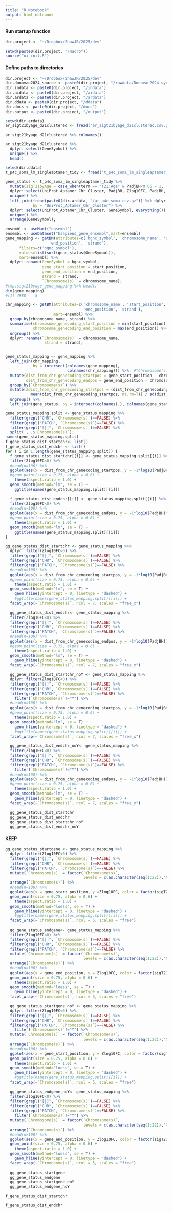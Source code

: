 ```yaml
---
title: "R Notebook"
output: html_notebook
---
```


#### Run startup function
```r
dir.project <- "~/Dropbox/ShawJR/2025/dev"

setwd(paste0(dir.project, "/macro"))
source("ui_init.R")
```

#### Define paths to directories
```r
dir.project <- "~/Dropbox/ShawJR/2025/dev"
dir.donovan2024_source <- paste0(dir.project, "/rawdata/Donovan2024_syn31481952.5")
dir.indata <- paste0(dir.project, "/indata")
dir.aidata <- paste0(dir.project, "/aidata")
dir.ardata <- paste0(dir.project, "/ardata")
dir.ddata <- paste0(dir.project, "/ddata")
dir.docs <- paste0(dir.project, "/docs")
dir.output <- paste0(dir.project, "/output")
```

```r
setwd(dir.ardata)
ar_sigt21byage_d21clustered <- fread("ar_sigt21byage_d21clustered.csv.gz")

ar_sigt21byage_d21clustered %>% colnames()

ar_sigt21byage_d21clustered %>%
  dplyr::select(GeneSymbol) %>%
  unique() %>%
  head()
```

```r
setwd(dir.ddata)
t_p4c_soma_lm_singleaptamer_tidy <- fread("t_p4c_soma_lm_singleaptamer_tidy.csv.gz")

gene_status <- t_p4c_soma_lm_singleaptamer_tidy %>%
  mutate(sigT21byAge = case_when(term == "T21:Age" & PadjBH<0.05 ~ 1, .default = 0)) %>%
  dplyr::select(UniProt_Aptamer_Chr_Cluster, PadjBH, Zlog10FC, PadjBH, sigT21byAge) %>%
  unique() %>%
  left_join(fread(paste0(dir.ardata, "/ar_p4c_soma.csv.gz")) %>% dplyr::select(UniProt_Aptamer_Chr_Cluster, GeneSymbol) %>% unique(),
            by = "UniProt_Aptamer_Chr_Cluster") %>%
  dplyr::select(UniProt_Aptamer_Chr_Cluster, GeneSymbol, everything()) %>%
  unique() %>%
  arrange(GeneSymbol);

ensembl <- useMart("ensembl")
ensembl <- useDataset("hsapiens_gene_ensembl",mart=ensembl)
gene_mapping <- getBM(attributes=c('hgnc_symbol', 'chromosome_name', 'start_position',
                   'end_position', 'strand'),
      filters=c('hgnc_symbol'),
      values=list(sort(gene_status$GeneSymbol)),
      mart=ensembl) %>%
  dplyr::rename(GeneSymbol = hgnc_symbol,
                gene_start_position = start_position,
                gene_end_position = end_position,
                strand = strand,
                `Chromosome(s)` = chromosome_name);
#tmp.sigt21byage_gene_mapping %>% head()
dim(gene_mapping)
#[1] 4988    5

chr_mapping <- getBM(attributes=c('chromosome_name', 'start_position',
                                  'end_position', 'strand'), 
                     mart=ensembl) %>%
  group_by(chromosome_name, strand) %>%
  summarise(chromosome_genecoding_start_position = min(start_position),
            chromosome_genecoding_end_position = max(end_position)) %>%
  ungroup() %>%
  dplyr::rename(`Chromosome(s)` = chromosome_name,
                 strand = strand);


gene_status_mapping <- gene_mapping %>%
  left_join(chr_mapping,
            by = intersect(colnames(gene_mapping),
                           colnames(chr_mapping))) %>%  #"Chromosome(s)" "strand"
  mutate(dist_from_chr_genecoding_startpos = gene_start_position - chromosome_genecoding_start_position,
         dist_from_chr_genecoding_endpos = gene_end_position - chromosome_genecoding_end_position) %>%
  group_by(`Chromosome(s)`) %>%
  mutate(Zdist_from_chr_genecoding_startpos = (dist_from_chr_genecoding_startpos -
           mean(dist_from_chr_genecoding_startpos, na.rm=T)) / sd(dist_from_chr_genecoding_startpos, na.rm=T)) %>%
  ungroup() %>%
  left_join(gene_status, by = intersect(colnames(.), colnames(gene_status)));

gene_status_mapping.split <- gene_status_mapping %>%
  filter(grepl("CHR", `Chromosome(s)`)==FALSE) %>%
  filter(grepl("PATCH", `Chromosome(s)`)==FALSE) %>%
  filter(grepl("[|]", `Chromosome(s)`)==FALSE) %>%
  split(., .$`Chromosome(s)`);
names(gene_status_mapping.split)
f_gene_status_dist_startchr<- list()
f_gene_status_dist_endchr <- list()
for ( i in 1:length(gene_status_mapping.split)) {
  f_gene_status_dist_startchr[[i]] <- gene_status_mapping.split[[i]] %>%
  filter(Zlog10FC<0) %>%
  #head(n=100) %>%
  ggplot(aes(x = dist_from_chr_genecoding_startpos, y = -1*log10(PadjBH)*Zlog10FC)) +
  #geom_point(size = 0.75, alpha = 0.6) +
    theme(aspect.ratio = 1.0) +
  geom_smooth(method="lm", se = T) +
    ggtitle(names(gene_status_mapping.split)[[i]])
  
  f_gene_status_dist_endchr[[i]] <- gene_status_mapping.split[[i]] %>%
  filter(Zlog10FC<0) %>%
  #head(n=100) %>%
  ggplot(aes(x = dist_from_chr_genecoding_endpos, y = -1*log10(PadjBH)*Zlog10FC)) +
  #geom_point(size = 0.75, alpha = 0.6) +
    theme(aspect.ratio = 1.0) +
  geom_smooth(method="lm", se = T) +
    ggtitle(names(gene_status_mapping.split)[[i]])
}
```

```r
gg_gene_status_dist_startchr <- gene_status_mapping %>%
  dplyr::filter(Zlog10FC<0) %>%
  filter(grepl("[|]", `Chromosome(s)`)==FALSE) %>%
  filter(grepl("CHR", `Chromosome(s)`)==FALSE) %>%
  filter(grepl("PATCH", `Chromosome(s)`)==FALSE) %>%
  #head(n=100) %>%
  ggplot(aes(x = dist_from_chr_genecoding_startpos, y = -1*log10(PadjBH))) +
  #geom_point(size = 0.75, alpha = 0.6) +
    theme(aspect.ratio = 1.0) +
  geom_smooth(method="lm", se = T) +
    geom_hline(yintercept = 0, linetype = "dashed") +
    #ggtitle(names(gene_status_mapping.split)[[i]]) +
  facet_wrap(~`Chromosome(s)`, ncol = 7, scales = "free_x")
  
  gg_gene_status_dist_endchr<- gene_status_mapping %>%
  filter(Zlog10FC<0) %>%
  filter(grepl("[|]", `Chromosome(s)`)==FALSE) %>%
  filter(grepl("CHR", `Chromosome(s)`)==FALSE) %>%
  filter(grepl("PATCH", `Chromosome(s)`)==FALSE) %>%
  #head(n=100) %>%
  ggplot(aes(x = dist_from_chr_genecoding_endpos, y = -1*log10(PadjBH))) +
  #geom_point(size = 0.75, alpha = 0.6) +
    theme(aspect.ratio = 1.0) +
  geom_smooth(method="lm", se = T) +
    geom_hline(yintercept = 0, linetype = "dashed") +
  facet_wrap(~`Chromosome(s)`, ncol = 7, scales = "free_x")
  
  gg_gene_status_dist_startchr_noY <- gene_status_mapping %>%
  dplyr::filter(Zlog10FC<0) %>%
  filter(grepl("[|]", `Chromosome(s)`)==FALSE) %>%
  filter(grepl("CHR", `Chromosome(s)`)==FALSE) %>%
  filter(grepl("PATCH", `Chromosome(s)`)==FALSE) %>%
    filter(`Chromosome(s)`!="Y") %>%
  #head(n=100) %>%
  ggplot(aes(x = dist_from_chr_genecoding_startpos, y = -1*log10(PadjBH))) +
  #geom_point(size = 0.75, alpha = 0.6) +
    theme(aspect.ratio = 1.0) +
  geom_smooth(method="lm", se = T) +
    geom_hline(yintercept = 0, linetype = "dashed") +
    #ggtitle(names(gene_status_mapping.split)[[i]]) +
  facet_wrap(~`Chromosome(s)`, ncol = 7, scales = "free_x")
  
  gg_gene_status_dist_endchr_noY<- gene_status_mapping %>%
  filter(Zlog10FC<0) %>%
  filter(grepl("[|]", `Chromosome(s)`)==FALSE) %>%
  filter(grepl("CHR", `Chromosome(s)`)==FALSE) %>%
  filter(grepl("PATCH", `Chromosome(s)`)==FALSE) %>%
    filter(`Chromosome(s)`!="Y") %>%
  #head(n=100) %>%
  ggplot(aes(x = dist_from_chr_genecoding_endpos, y = -1*log10(PadjBH))) +
  #geom_point(size = 0.75, alpha = 0.6) +
    theme(aspect.ratio = 1.0) +
  geom_smooth(method="lm", se = T) +
    geom_hline(yintercept = 0, linetype = "dashed") +
  facet_wrap(~`Chromosome(s)`, ncol = 7, scales = "free_x")
  
  gg_gene_status_dist_startchr
  gg_gene_status_dist_endchr
  gg_gene_status_dist_startchr_noY
  gg_gene_status_dist_endchr_noY
```

#### KEEP
```r
gg_gene_status_startgene <- gene_status_mapping %>%
  dplyr::filter(Zlog10FC<0) %>%
  filter(grepl("[|]", `Chromosome(s)`)==FALSE) %>%
  filter(grepl("CHR", `Chromosome(s)`)==FALSE) %>%
  filter(grepl("PATCH", `Chromosome(s)`)==FALSE) %>%
  mutate(`Chromosome(s)` = factor(`Chromosome(s)`,
                                  levels = c(as.character(seq(1:22)),"X", "Y"))) %>%
  arrange(`Chromosome(s)`) %>%
  #head(n=100) %>%
  ggplot(aes(x = gene_start_position, y =Zlog10FC, color = factor(sigT21byAge), fill = factor(sigT21byAge))) +
  geom_point(size = 0.75, alpha = 0.6) +
    theme(aspect.ratio = 1.0) +
  geom_smooth(method="loess", se = T) +
    geom_hline(yintercept = 0, linetype = "dashed") +
    #ggtitle(names(gene_status_mapping.split)[[i]]) +
  facet_wrap(~`Chromosome(s)`, ncol = 5, scales = "free")
  
  gg_gene_status_endgene<- gene_status_mapping %>%
  filter(Zlog10FC<0) %>%
  filter(grepl("[|]", `Chromosome(s)`)==FALSE) %>%
  filter(grepl("CHR", `Chromosome(s)`)==FALSE) %>%
  filter(grepl("PATCH", `Chromosome(s)`)==FALSE) %>%
  mutate(`Chromosome(s)` = factor(`Chromosome(s)`,
                                  levels = c(as.character(seq(1:22)),"X", "Y"))) %>%
  arrange(`Chromosome(s)`) %>%
  #head(n=100) %>%
  ggplot(aes(x = gene_end_position, y = Zlog10FC, color = factor(sigT21byAge), fill = factor(sigT21byAge))) +
  geom_point(size = 0.75, alpha = 0.6) +
    theme(aspect.ratio = 1.0) +
  geom_smooth(method="loess", se = T) +
    geom_hline(yintercept = 0, linetype = "dashed") +
  facet_wrap(~`Chromosome(s)`, ncol = 5, scales = "free")
  
  gg_gene_status_startgene_noY <- gene_status_mapping %>%
  dplyr::filter(Zlog10FC<0) %>%
  filter(grepl("[|]", `Chromosome(s)`)==FALSE) %>%
  filter(grepl("CHR", `Chromosome(s)`)==FALSE) %>%
  filter(grepl("PATCH", `Chromosome(s)`)==FALSE) %>%
    filter(`Chromosome(s)`!="Y") %>%
  mutate(`Chromosome(s)` = factor(`Chromosome(s)`,
                                  levels = c(as.character(seq(1:22)),"X", "Y"))) %>%
  arrange(`Chromosome(s)`) %>%
  #head(n=100) %>%
  ggplot(aes(x = gene_start_position, y = Zlog10FC, color = factor(sigT21byAge), fill = factor(sigT21byAge))) +
  geom_point(size = 0.75, alpha = 0.6) +
    theme(aspect.ratio = 1.0) +
  geom_smooth(method="loess", se = T) +
    geom_hline(yintercept = 0, linetype = "dashed") +
    #ggtitle(names(gene_status_mapping.split)[[i]]) +
  facet_wrap(~`Chromosome(s)`, ncol = 5, scales = "free")
          
  gg_gene_status_endgene_noY<- gene_status_mapping %>%
  filter(Zlog10FC<0) %>%
  filter(grepl("[|]", `Chromosome(s)`)==FALSE) %>%
  filter(grepl("CHR", `Chromosome(s)`)==FALSE) %>%
  filter(grepl("PATCH", `Chromosome(s)`)==FALSE) %>%
    filter(`Chromosome(s)`!="Y") %>%
  mutate(`Chromosome(s)` = factor(`Chromosome(s)`,
                                  levels = c(as.character(seq(1:22)),"X", "Y"))) %>%
  arrange(`Chromosome(s)`) %>%
  #head(n=100) %>%
  ggplot(aes(x = gene_end_position, y = Zlog10FC, color = factor(sigT21byAge), fill = factor(sigT21byAge))) +
  geom_point(size = 0.75, alpha = 0.6) +
    theme(aspect.ratio = 1.0) +
  geom_smooth(method="loess", se = T) +
    geom_hline(yintercept = 0, linetype = "dashed") +
  facet_wrap(~`Chromosome(s)`, ncol = 5, scales = "free")
  
  gg_gene_status_startgene
  gg_gene_status_endgene
  gg_gene_status_startgene_noY
  gg_gene_status_endgene_noY
```


```r
f_gene_status_dist_startchr
```

```r
f_gene_status_dist_endchr

```

